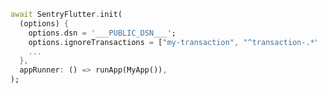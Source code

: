 ```dart
  await SentryFlutter.init(
    (options) {
      options.dsn = '___PUBLIC_DSN___';
      options.ignoreTransactions = ["my-transaction", "^transaction-.*\$" ];
      ...
    },
    appRunner: () => runApp(MyApp()),
  );
```

